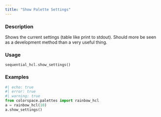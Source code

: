 ```yaml
---
title: "Show Palette Settings"
---
```


### Description

Shows the current settings (table like print to stdout). Should more be
seen as a development method than a very useful thing.

### Usage

<pre><code class='language-python'>sequential_hcl.show_settings()</code></pre>

### Examples

```python
#| echo: true
#| error: true
#| warning: true
from colorspace.palettes import rainbow_hcl
a = rainbow_hcl(10)
a.show_settings()
```



